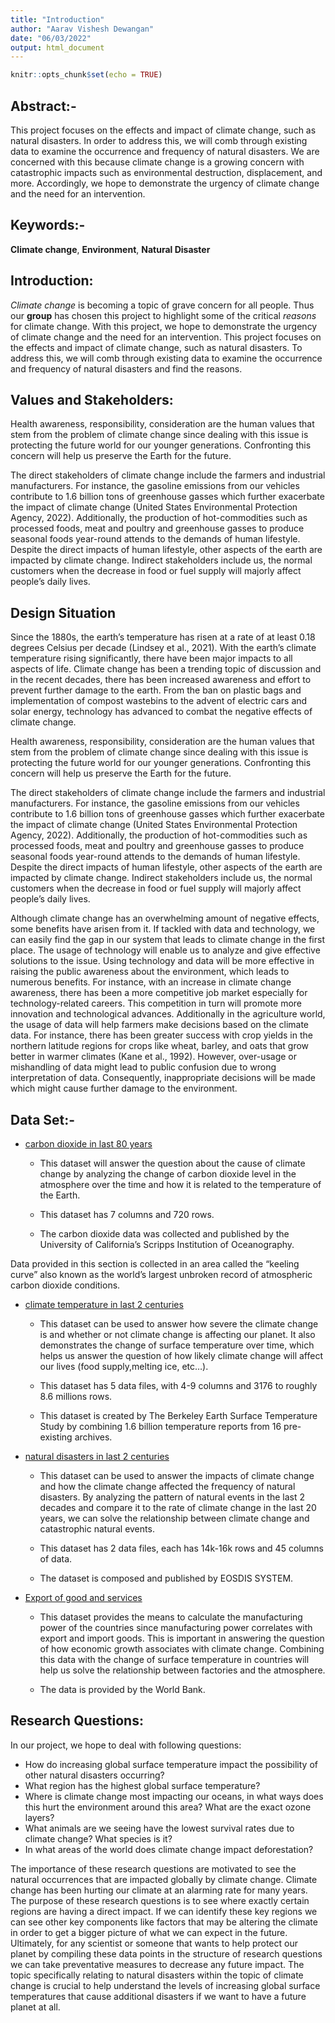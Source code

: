 ```yaml
---
title: "Introduction"
author: "Aarav Vishesh Dewangan"
date: "06/03/2022"
output: html_document
---
```


```r
knitr::opts_chunk$set(echo = TRUE)
```

## Abstract:-

This project focuses on the effects and impact of climate change, such as natural disasters. In order to address this, we will comb through existing data to examine the occurrence and frequency of natural disasters. We are concerned with this because climate change is a growing concern with catastrophic impacts such as environmental destruction, displacement, and more. Accordingly, we hope to demonstrate the urgency of climate change and the need for an intervention.

 
## Keywords:-

**Climate change**, **Environment**, **Natural Disaster**

## Introduction:
 
 *Climate change* is becoming a  topic of grave concern for all people. Thus our **group** has chosen this project to highlight some of the critical *reasons* for climate change. With this project, we hope to demonstrate the urgency of climate change and the need for an intervention. This project focuses on the effects and impact of climate change, such as natural disasters. To address this, we will comb through existing data to examine the occurrence and frequency of natural disasters and find the reasons.
 
## Values and Stakeholders:

Health awareness, responsibility, consideration are the human values that stem from the problem of climate change since dealing with this issue is protecting the future world for our younger generations. Confronting this concern will help us preserve the Earth for the future.

The direct stakeholders of climate change include the farmers and industrial manufacturers. For instance, the gasoline emissions from our vehicles contribute to 1.6 billion tons of greenhouse gasses which further exacerbate the impact of climate change (United States Environmental Protection Agency, 2022). Additionally, the production of hot-commodities such as processed foods, meat and poultry and greenhouse gasses to produce seasonal foods year-round attends to the demands of human lifestyle. Despite the direct impacts of human lifestyle, other aspects of the earth are impacted by climate change. Indirect stakeholders include us, the normal customers when the decrease in food or fuel supply will majorly affect people’s daily lives.

## Design Situation

Since the 1880s, the earth’s temperature has risen at a rate of at least 0.18 degrees Celsius per decade (Lindsey et al., 2021). With the earth’s climate temperature rising significantly, there have been major impacts to all aspects of life. Climate change has been a trending topic of discussion and in the recent decades, there has been increased awareness and effort to prevent further damage to the earth. From the ban on plastic bags and implementation of compost wastebins to the advent of electric cars and solar energy, technology has advanced to combat the negative effects of climate change.

Health awareness, responsibility, consideration are the human values that stem from the problem of climate change since dealing with this issue is protecting the future world for our younger generations. Confronting this concern will help us preserve the Earth for the future.

The direct stakeholders of climate change include the farmers and industrial manufacturers. For instance, the gasoline emissions from our vehicles contribute to 1.6 billion tons of greenhouse gasses which further exacerbate the impact of climate change (United States Environmental Protection Agency, 2022). Additionally, the production of hot-commodities such as processed foods, meat and poultry and greenhouse gasses to produce seasonal foods year-round attends to the demands of human lifestyle. 
Despite the direct impacts of human lifestyle, other aspects of the earth are impacted by climate change. Indirect stakeholders include us, the normal customers when the decrease in food or fuel supply will majorly affect people’s daily lives. 

Although climate change has an overwhelming amount of negative effects, some benefits have arisen from it. If tackled with data and technology, we can easily find the gap in our system that leads to climate change in the first place. The usage of technology will enable us to analyze and give effective solutions to the issue. Using technology and data will be more effective in raising the public awareness about the environment, which leads to numerous benefits. For instance, with an increase in climate change awareness, there has been a more competitive job market especially for technology-related careers. This competition in turn will promote more innovation and technological advances. Additionally in the agriculture world, the usage of data will help farmers make decisions based on the climate data. For instance, there has been greater success with crop yields in the northern latitude regions for crops like wheat, barley, and oats that grow better in warmer climates (Kane et al., 1992). However, over-usage or mishandling of data might lead to public confusion due to wrong interpretation of data. Consequently, inappropriate decisions will be made which might cause further damage to the environment.

## Data Set:-

- [carbon dioxide in last 80 years](https://www.kaggle.com/ucsandiego/carbon-dioxide)

  - This dataset will answer the question about the cause of climate change by analyzing the change of carbon dioxide level in the atmosphere over the time and how it is related to the temperature of the Earth.
 
  - This dataset has 7 columns and 720 rows.
 
  - The carbon dioxide data was collected and published by the University of California's Scripps Institution of Oceanography.
 
Data provided in this section is collected in an area called the “keeling curve” also known as the world’s largest unbroken record of atmospheric carbon dioxide conditions. 

- [climate temperature in last 2 centuries](https://www.kaggle.com/berkeleyearth/climate-change-earth-surface-temperature-data)

  - This dataset can be used to answer how severe the climate change is and whether or not climate change is affecting our planet. It also demonstrates the change of surface temperature over time, which helps us answer the question of how likely climate change will affect our lives (food supply,melting ice, etc...).
 
   - This dataset has 5 data files, with 4-9 columns and 3176 to roughly 8.6 millions rows.
 
   - This dataset is created by The Berkeley Earth Surface Temperature Study by combining 1.6 billion temperature reports from 16 pre-existing archives.
 
- [natural disasters in last 2 centuries](https://www.kaggle.com/brsdincer/all-natural-disasters-19002021-eosdis)

  - This dataset can be used to answer the impacts of climate change and how the climate change affected the frequency of natural disasters. By analyzing the pattern of natural events in the last 2 decades and compare it to the rate of climate change in the last 20 years, we can solve the relationship between climate change and catastrophic natural events.

 
  - This dataset has 2 data files, each has 14k-16k rows and 45 columns of data.

 
  - The dataset is composed and published by EOSDIS SYSTEM.
 
- [Export of good and services](https://data.worldbank.org/indicator/NE.EXP.GNFS.ZS)

  - This dataset provides the means to calculate the manufacturing power of the countries since manufacturing power correlates with export and import goods. This is important in answering the question of how economic growth associates with climate change. Combining this data with the change of surface temperature in countries will help us solve the relationship between factories and the atmosphere.
 
  - The data is provided by the World Bank.


## Research Questions:

In our project, we hope to deal with following questions:

- How do increasing global surface temperature impact the possibility of other natural disasters occurring?
- What region has the highest global surface temperature?
- Where is climate change most impacting our oceans, in what ways does this hurt the environment around this area? What are the exact ozone layers?
- What animals are we seeing have the lowest survival rates due to climate change? What species is it?
- In what areas of the world does climate change impact deforestation?

The importance of these research questions are motivated to see the natural occurrences that are impacted globally by climate change. Climate change has been hurting our climate at an alarming rate for many years. The purpose of these research questions is to see where exactly certain regions are having a direct impact. If we can identify these key regions we can see other key components like factors that may be altering the climate in order to get a bigger picture of what we can expect in the future. Ultimately, for any scientist or someone that wants to help protect our planet by compiling these data points in the structure of research questions we can take preventative measures to decrease any future impact. The topic specifically relating to natural disasters within the topic of climate change is crucial to help understand the levels of increasing global surface temperatures that cause additional disasters if we want to have a future planet at all.  

